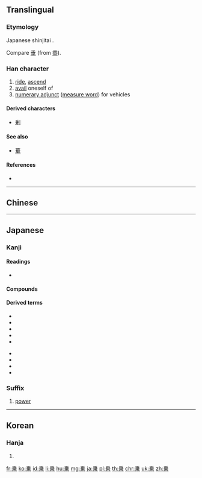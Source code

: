 {{also|乘|椉}}
==Translingual==
{{ja-forms|乗|[[乘]]|[[乘]]}}

===Etymology===
Japanese shinjitai {{Han simp|乘}}.

Compare [[垂]] (from [[埀]]).

===Han character===
{{Han char|rn=4|rad=丿|as=08|sn=9|four=|canj=HDT|ids=⿻⿱千木卄}}

# [[ride]], [[ascend]]
# [[avail]] oneself of
# [[numerary adjunct]] ([[measure word]]) for vehicles

====Derived characters====
* [[剰]]

====See also====
* {{l|mul|垂}} [[華]]<!-- graphically similar -->

====References====
* {{Han ref|kx=0083.081|dkj=00153|dj=0166.300|hdz=10039.080|uh=4E57|ud=20055}}

----

==Chinese==
{{zh-see|乘|v}}

----

==Japanese==

===Kanji===
{{ja-kanji|grade=3|rs=丿08}}

====Readings====
* {{ja-readings|goon=[[じょう]] (''jō'')|kanon=[[しょう]] (''shō'')|kanyoon=[[じょうじる|じょう-じる]]|kun=[[のる|の-る]] (''noru''), [[のり|の-り]] (''nori''), [[のせる|の-せる]] (''noseru'')|nanori=[[のり]] (''nori'')}}

====Compounds====
{{der5
| {{ja-l|移乗}}
| {{ja-l|階乗}}
| {{ja-l|騎乗}}
| {{ja-l|警乗}}
| {{ja-l|下乗}}
| {{ja-l|三乗}}
| {{ja-l|座乗}}, {{ja-l|坐乗}}
| {{ja-l|史乗}}
| {{ja-l|試乗}}
| {{ja-l|小乗}}
| {{ja-l|上乗}}
| {{ja-l|相乗}}
| {{ja-l|大乗}}
| {{ja-l|添乗}}
| {{ja-l|搭乗}}
| {{ja-l|同乗}}
| {{ja-l|二乗}}
| {{ja-l|自乗}}
| {{ja-l|配乗}}
| {{ja-l|陪乗}}
| {{ja-l|万乗}}
| {{ja-l|便乗}}
| {{ja-l|分乗}}
| {{ja-l|冪乗}}
| {{ja-l|累乗}}
| {{ja-l|乗合}}
| {{ja-l|乗員}}
| {{ja-l|乗換}}
| {{ja-l|乗艦}}
| {{ja-l|乗気}}
| {{ja-l|乗客}}
| {{ja-l|乗降}}
| {{ja-l|乗号}}
| {{ja-l|乗算}}
| {{ja-l|乗車}}
| {{ja-l|乗手}}
| {{ja-l|乗除}}
| {{ja-l|乗数}}
| {{ja-l|乗積}}
| {{ja-l|乗船}}
| {{ja-l|乗組}}
| {{ja-l|小乗的}}
| {{ja-l|大乗的}}
| {{ja-l|乗馬}}
| {{ja-l|乗物}}
| {{ja-l|乗法}}
| {{ja-l|乗務}}
| {{ja-l|乗羃}}
| {{ja-l|乗用}}
}}

====Derived terms====
{{der-top}}
* {{l|ja|乗じる}}
* {{l|ja|乗す}}
* {{l|ja|乗ずる}}
* {{l|ja|乗せる}}
* {{l|ja|乗っかる}}
{{der-mid}}
* {{l|ja|乗っける}}
* {{l|ja|乗っ切る}}
* {{l|ja|乗っ取る}}
* {{l|ja|乗る}}
{{der-bottom}}

===Suffix===
{{ja-pos|じょう|suffix}}

# {{label|ja|mathematics|sort=しょう'}} [[power]]
#: {{ja-usex|３の３'''乗'''は２７である。|さん の さん '''じょう''' は に じゅう なな で ある。|Three to the third '''power''' is 27.}}

----

==Korean==

===Hanja===
{{ko-hanja|hangeul=승|rv=seung|mr=sŭng}}

# {{defn|lang=ko|sort=丿08}}

[[fr:乗]]
[[ko:乗]]
[[id:乗]]
[[li:乗]]
[[hu:乗]]
[[mg:乗]]
[[ja:乗]]
[[pl:乗]]
[[th:乗]]
[[chr:乗]]
[[uk:乗]]
[[zh:乗]]